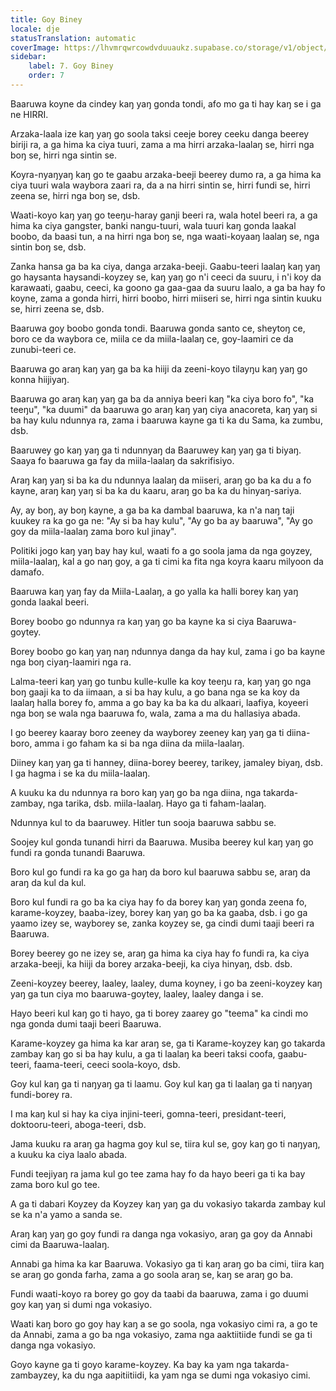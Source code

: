 ```yaml
---
title: Goy Biney
locale: dje
statusTranslation: automatic
coverImage: https://lhvmrqwrcowdvduuaukz.supabase.co/storage/v1/object/public/strapi-uploads/small_cover-educacion-fundamental.webp-2d51a7828a2b1309555be27f7e2a61a0.webp
sidebar:
    label: 7. Goy Biney
    order: 7
---
```

Baaruwa koyne da cindey kaŋ yaŋ gonda tondi, afo mo ga ti hay kaŋ se i ga ne HIRRI.

Arzaka-laala ize kaŋ yaŋ go soola taksi ceeje borey ceeku danga beerey biriji ra, a ga hima ka ciya tuuri, zama a ma hirri arzaka-laalaŋ se, hirri nga boŋ se, hirri nga sintin se.

Koyra-nyaŋyaŋ kaŋ go te gaabu arzaka-beeji beerey dumo ra, a ga hima ka ciya tuuri wala waybora zaari ra, da a na hirri sintin se, hirri fundi se, hirri zeena se, hirri nga boŋ se, dsb.

Waati-koyo kaŋ yaŋ go teeŋu-haray ganji beeri ra, wala hotel beeri ra, a ga hima ka ciya gangster, banki nangu-tuuri, wala tuuri kaŋ gonda laakal boobo, da baasi tun, a na hirri nga boŋ se, nga waati-koyaaŋ laalaŋ se, nga sintin boŋ se, dsb.

Zanka hansa ga ba ka ciya, danga arzaka-beeji. Gaabu-teeri laalaŋ kaŋ yaŋ go haysanta haysandi-koyzey se, kaŋ yaŋ go n'i ceeci da suuru, i n'i koy da karawaati, gaabu, ceeci, ka goono ga gaa-gaa da suuru laalo, a ga ba hay fo koyne, zama a gonda hirri, hirri boobo, hirri miiseri se, hirri nga sintin kuuku se, hirri zeena se, dsb.

Baaruwa goy boobo gonda tondi. Baaruwa gonda santo ce, sheytoŋ ce, boro ce da waybora ce, miila ce da miila-laalaŋ ce, goy-laamiri ce da zunubi-teeri ce.

Baaruwa go araŋ kaŋ yaŋ ga ba ka hiiji da zeeni-koyo tilayŋu kaŋ yaŋ go konna hiijiyaŋ.

Baaruwa go araŋ kaŋ yaŋ ga ba da anniya beeri kaŋ "ka ciya boro fo", "ka teeŋu", "ka duumi" da baaruwa go araŋ kaŋ yaŋ ciya anacoreta, kaŋ yaŋ si ba hay kulu ndunnya ra, zama i baaruwa kayne ga ti ka du Sama, ka zumbu, dsb.

Baaruwey go kaŋ yaŋ ga ti ndunnyaŋ da Baaruwey kaŋ yaŋ ga ti biyaŋ. Saaya fo baaruwa ga fay da miila-laalaŋ da sakrifisiyo.

Araŋ kaŋ yaŋ si ba ka du ndunnya laalaŋ da miiseri, araŋ go ba ka du a fo kayne, araŋ kaŋ yaŋ si ba ka du kaaru, araŋ go ba ka du hinyaŋ-sariya.

Ay, ay boŋ, ay boŋ kayne, a ga ba ka dambal baaruwa, ka n'a naŋ taji kuukey ra ka go ga ne: "Ay si ba hay kulu", "Ay go ba ay baaruwa", "Ay go goy da miila-laalaŋ zama boro kul jinay".

Politiki jogo kaŋ yaŋ bay hay kul, waati fo a go soola jama da nga goyzey, miila-laalaŋ, kal a go naŋ goy, a ga ti cimi ka fita nga koyra kaaru milyoon da damafo.

Baaruwa kaŋ yaŋ fay da Miila-Laalaŋ, a go yalla ka halli borey kaŋ yaŋ gonda laakal beeri.

Borey boobo go ndunnya ra kaŋ yaŋ go ba kayne ka si ciya Baaruwa-goytey.

Borey boobo go kaŋ yaŋ naŋ ndunnya danga da hay kul, zama i go ba kayne nga boŋ ciyaŋ-laamiri nga ra.

Lalma-teeri kaŋ yaŋ go tunbu kulle-kulle ka koy teeŋu ra, kaŋ yaŋ go nga boŋ gaaji ka to da iimaan, a si ba hay kulu, a go bana nga se ka koy da laalaŋ halla borey fo, amma a go bay ka ba ka du alkaari, laafiya, koyeeri nga boŋ se wala nga baaruwa fo, wala, zama a ma du hallasiya abada.

I go beerey kaaray boro zeeney da wayborey zeeney kaŋ yaŋ ga ti diina-boro, amma i go faham ka si ba nga diina da miila-laalaŋ.

Diiney kaŋ yaŋ ga ti hanney, diina-borey beerey, tarikey, jamaley biyaŋ, dsb. I ga hagma i se ka du miila-laalaŋ.

A kuuku ka du ndunnya ra boro kaŋ yaŋ go ba nga diina, nga takarda-zambay, nga tarika, dsb. miila-laalaŋ. Hayo ga ti faham-laalaŋ.

Ndunnya kul to da baaruwey. Hitler tun sooja baaruwa sabbu se.

Soojey kul gonda tunandi hirri da Baaruwa. Musiba beerey kul kaŋ yaŋ go fundi ra gonda tunandi Baaruwa.

Boro kul go fundi ra ka go ga haŋ da boro kul baaruwa sabbu se, araŋ da araŋ da kul da kul.

Boro kul fundi ra go ba ka ciya hay fo da borey kaŋ yaŋ gonda zeena fo, karame-koyzey, baaba-izey, borey kaŋ yaŋ go ba ka gaaba, dsb. i go ga yaamo izey se, wayborey se, zanka koyzey se, ga cindi dumi taaji beeri ra Baaruwa.

Borey beerey go ne izey se, araŋ ga hima ka ciya hay fo fundi ra, ka ciya arzaka-beeji, ka hiiji da borey arzaka-beeji, ka ciya hinyaŋ, dsb. dsb.

Zeeni-koyzey beerey, laaley, laaley, duma koyney, i go ba zeeni-koyzey kaŋ yaŋ ga tun ciya mo baaruwa-goytey, laaley, laaley danga i se.

Hayo beeri kul kaŋ go ti hayo, ga ti borey zaarey go "teema" ka cindi mo nga gonda dumi taaji beeri Baaruwa.

Karame-koyzey ga hima ka kar araŋ se, ga ti Karame-koyzey kaŋ go takarda zambay kaŋ go si ba hay kulu, a ga ti laalaŋ ka beeri taksi coofa, gaabu-teeri, faama-teeri, ceeci soola-koyo, dsb.

Goy kul kaŋ ga ti naŋyaŋ ga ti laamu. Goy kul kaŋ ga ti laalaŋ ga ti naŋyaŋ fundi-borey ra.

I ma kaŋ kul si hay ka ciya injini-teeri, gomna-teeri, presidant-teeri, doktooru-teeri, aboga-teeri, dsb.

Jama kuuku ra araŋ ga hagma goy kul se, tiira kul se, goy kaŋ go ti naŋyaŋ, a kuuku ka ciya laalo abada.

Fundi teejiyaŋ ra jama kul go tee zama hay fo da hayo beeri ga ti ka bay zama boro kul go tee.

A ga ti dabari Koyzey da Koyzey kaŋ yaŋ ga du vokasiyo takarda zambay kul se ka n'a yamo a sanda se.

Araŋ kaŋ yaŋ go goy fundi ra danga nga vokasiyo, araŋ ga goy da Annabi cimi da Baaruwa-laalaŋ.

Annabi ga hima ka kar Baaruwa. Vokasiyo ga ti kaŋ araŋ go ba cimi, tiira kaŋ se araŋ go gonda farha, zama a go soola araŋ se, kaŋ se araŋ go ba.

Fundi waati-koyo ra borey go goy da taabi da baaruwa, zama i go duumi goy kaŋ yaŋ si dumi nga vokasiyo.

Waati kaŋ boro go goy hay kaŋ a se go soola, nga vokasiyo cimi ra, a go te da Annabi, zama a go ba nga vokasiyo, zama nga aaktiitiide fundi se ga ti danga nga vokasiyo.

Goyo kayne ga ti goyo karame-koyzey. Ka bay ka yam nga takarda-zambayzey, ka du nga aapitiitiidi, ka yam nga se dumi nga vokasiyo cimi.

